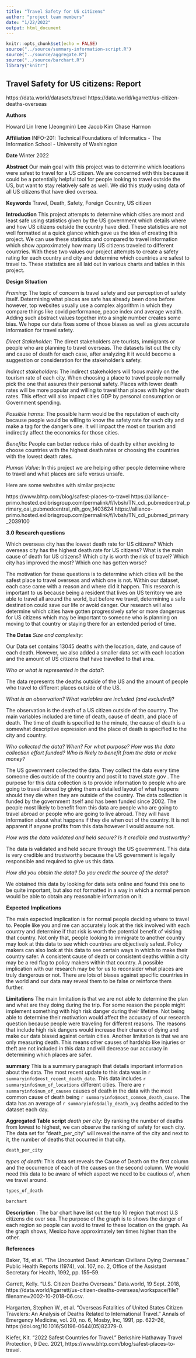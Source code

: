 ```yaml
---
title: "Travel Safety for US citizens"
author: "project team members"
date: "1/22/2022"
output: html_document
---
```


```r
knitr::opts_chunk$set(echo = FALSE)
source("../source/summary-information-script.R")
source("../source/aggregate.R")
source("../source/barchart.R")
library("knitr")
```
## Travel Safety for US citizens: Report
  
https://data.world/datasets/travel
https://data.world/kgarrett/us-citizen-deaths-overseas

**Authors**

Howard Lin
Irene (Jeongmin) Lee
Jacob Kim
Chase Harmon

**Affiliation**
INFO-201: Technical Foundations of Informatics - The Information School - University of Washington

**Date**
Winter 2022

**Abstract**
Our main goal with this project was to determine which locations were safest to travel for a US citizen. We are concerned with this because it could be a potentially helpful tool for people looking to travel outside the US, but want to stay relatively safe as well. We did this study using data of all US citizens that have died oversea.

**Keywords**
Travel, Death, Safety, Foreign Country, US citizen

**Introduction**
This project attempts to determine which cities are most and least safe using statistics given by the US government which details where and how US citizens outside the country have died. These statistics are not well formatted at a quick glance which gave us the idea of creating this project. We can use these statistics and compared to travel information which show approximately how many US citizens traveled to different countries. With these two values our project attempts to create a safety rating for each country and city and determine which countries are safest to travel to. These statistics are all laid out in various charts and tables in this project.

**Design Situation**

_Framing_: The topic of concern is travel safety and our perception of safety itself. Determining what places are safe has already been done before however, top websites usually use a complex algorithm in which they compare things like covid performance, peace index and average wealth. Adding such abstract values together into a single number creates some bias. We hope our data fixes some of those biases as well as gives accurate information for travel safety.

_Direct Stakeholder_: The direct stakeholders are tourists, immigrants or people who are planning to travel overseas. The datasets list out the city and cause of death for each case, after analyzing it it would become a suggestion or consideration  for the stakeholder’s safety.

_Indirect stakeholders_: The indirect stakeholders will focus mainly on the tourism rate of each city. When choosing a place to travel people normally pick the one that assures their personal safety. Places with lower death rates will be more popular and willing to travel than places with higher death rates. This effect will also impact cities GDP by personal consumption or Government spending.

_Possible harms_: The possible harm would be the reputation of each city because people would be willing to know the safety rate for each city and make a tag for the danger’s one. It will impact the most on tourism and indirectly affect the economics for those cities.

_Benefits_: People can better reduce risks of death by either avoiding to choose countries with the highest death rates or choosing the countries with the lowest death rates.

_Human Value_: In this project we are helping other people determine where to travel and what places are safe versus unsafe.


Here are some websites with similar projects:

https://www.bhtp.com/blog/safest-places-to-travel
https://alliance-primo.hosted.exlibrisgroup.com/permalink/f/lvbsh/TN_cdi_pubmedcentral_primary_oai_pubmedcentral_nih_gov_1403624
https://alliance-primo.hosted.exlibrisgroup.com/permalink/f/lvbsh/TN_cdi_pubmed_primary_2039100

**3.0 Research questions**

Which overseas city has the lowest death rate for US citizens?
Which overseas  city has the highest death rate for US citizens?
What is the main cause of death for US citizens?
Which city is worth the risk of travel?
Which city has improved the most? Which one has gotten worse?

The motivation for these questions is to determine which cities will be the safest place to travel overseas and which one is not. Within our dataset, each case came with a reason and where did it happen. This research is important to us because being a resident that lives on US territory we are able to travel all around the world, but before we travel, determining a safe destination could save our life or avoid danger. Our research will also determine which cities have gotten progressively safer or more dangerous for US citizens which may be important to someone who is planning on moving to that country or staying there for an extended period of time.

**The Datas**
_Size and complexity_:

Our Data set contains 13045 deaths with the location, date, and cause of each death. However, we also added a smaller data set with each location and the amount of US citizens that have travelled to that area. 

_Who or what is represented in the data?_:

The data represents the deaths outside of the US and the amount of people who travel to different places outside of the US.

_What is an observation? What variables are included (and excluded)_?

The observation is the death of a US citizen outside of the country. The main variables included are time of death, cause of death, and place of death. The time of death is specified to the minute, the cause of death is a somewhat descriptive expression and the place of death is specified to the city and country.

_Who  collected  the  data?  When?  For  what  purpose?  How  was  the  data  collection  effort funded? Who is likely to benefit from the data or make money?_

The US government collected the data. They collect the data every time someone dies outside of the country and post it to travel.state.gov . The purpose for this data collection is to provide information to people who are going to travel abroad by giving them a detailed layout of what happens should they die when they are outside of the country.  The data collection is funded by the government itself and has been funded since 2002. The people most likely to benefit from this data are people who are going to travel abroad or people who are going to live abroad. They will have information about what happens if they die when out of the country. It is not apparent if anyone profits from this data however I would assume not.

_How was the data validated and held secure?  Is it credible and trustworthy?_

The data is validated and held secure through the US government. This data is very credible and trustworthy because the US government is legally responsible and required to give us this data.

_How did you obtain the data? Do you credit the source of the data?_

We obtained this data by looking for data sets online and found this one to be quite important, but also not formatted in a way in which a normal person would be able to obtain any reasonable information on it.

**Expected Implications**

The main expected implication is for normal people deciding where to travel to. People like you and me can accurately look at the risk involved with each country and determine if that risk is worth the potential benefit of visiting that country.  Not only that, people looking to immigrate to another country may look at this data to see which countries are objectively safest. Policy makers can also look at this data to see certain ways in which to make their country safer. A consistent cause of death or consistent deaths within a city may be a red flag to policy makers within that country. A possible implication with our research may be for us to reconsider what places are truly dangerous or not. There are lots of biases against specific countries in the world and our data may reveal them to be false or reinforce them further.

**Limitations**
The main limitation is that we are not able to determine the plan and what are they doing during the trip. For some reason the people might implement something with high risk danger during their lifetime. Not being able to determine their motivation would affect the accuracy of our research question because people were traveling for different reasons. The reasons that include high risk dangers would increase their chance of dying and make our data biased against certain cities. Another limitation is that we are only measuring death. This means other causes of hardship like injuries or theft are not included in this data and will decrease our accuracy in determining which places are safer.


**summary**
This is a summary paragraph that details important information about the data. The most recent update to this data was in `r summaryinfo$most_recent_death_date`. This data includes `r summaryinfo$num_of_locations` different cities. There are `r summaryinfo$num_of_causes` causes of death in the data with the most common cause of death being `r summaryinfo$most_common_death_cause`. The data has an average of `r summaryinfo$daily_death_avg` deaths added to the dataset each day.

**Aggregated Table script**
*death per city*: By ranking the number of deaths from lowest to highest, we can observe the ranking of safety for each city. The data set for “death_per_city” will reveal the name of the city and next to it, the number of deaths that occurred in that city.

```r
death_per_city
```
*types of death*: This data set reveals the Cause of Death on the first column and the occurrence of each of the causes on the second column. We would need this data to be aware of which aspect we need to be cautious of, when we travel around.

```r
types_of_death
```



```r
barchart
```

**Description** : The bar chart have list out the top 10 region that most U.S citizens die over sea. The purpose of the graph is to shows the danger of each region so people can avoid to travel to these location on the graph. As the graph shows, Mexico have approximately ten times higher than the other. 

**References**

Baker, Td, et al. “The Uncounted Dead: American Civilians Dying Overseas.” Public Health Reports (1974), vol. 107, no. 2, Office of the Assistant Secretary for Health, 1992, pp. 155–59.

Garrett, Kelly. “U.S. Citizen Deaths Overseas.” Data.world, 19 Sept. 2018, https://data.world/kgarrett/us-citizen-deaths-overseas/workspace/file?filename=2002-10-2018-06.csv.

Hargarten, Stephen W., et al. “Overseas Fatalities of United States Citizen Travelers: An Analysis of Deaths Related to International Travel.” Annals of Emergency Medicine, vol. 20, no. 6, Mosby, Inc, 1991, pp. 622–26, https://doi.org/10.1016/S0196-0644(05)82379-0.

Kiefer, Kit. “2022 Safest Countries for Travel.” Berkshire Hathaway Travel Protection, 9 Dec. 2021, https://www.bhtp.com/blog/safest-places-to-travel.
